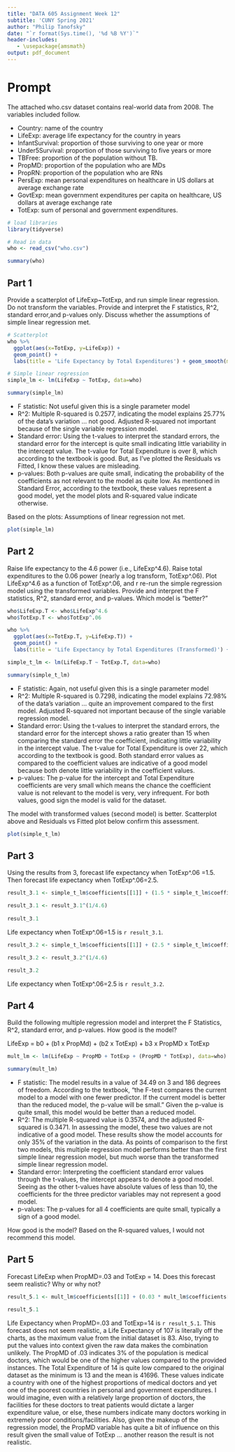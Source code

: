 ```yaml
---
title: "DATA 605 Assignment Week 12"
subtitle: 'CUNY Spring 2021'
author: "Philip Tanofsky" 
date: "`r format(Sys.time(), '%d %B %Y')`"
header-includes:
   - \usepackage{amsmath}
output: pdf_document
---
```


# Prompt

The attached who.csv dataset contains real-world data from 2008. The variables included follow.

- Country: name of the country
- LifeExp: average life expectancy for the country in years
- InfantSurvival: proportion of those surviving to one year or more
- Under5Survival: proportion of those surviving to five years or more
- TBFree: proportion of the population without TB.
- PropMD: proportion of the population who are MDs
- PropRN: proportion of the population who are RNs
- PersExp: mean personal expenditures on healthcare in US dollars at average exchange rate
- GovtExp: mean government expenditures per capita on healthcare, US dollars at average exchange rate
- TotExp: sum of personal and government expenditures.

```r
# load libraries
library(tidyverse)

# Read in data
who <- read_csv("who.csv")

summary(who)
```

## Part 1

Provide a scatterplot of LifeExp~TotExp, and run simple linear regression. Do not transform the variables. Provide and interpret the F statistics, R^2, standard error,and p-values only. Discuss whether the assumptions of simple linear regression met.

```r
# Scatterplot
who %>%
  ggplot(aes(x=TotExp, y=LifeExp)) + 
  geom_point() + 
  labs(title = 'Life Expectancy by Total Expenditures') + geom_smooth(method='lm', formula= y~x)
```

```r
# Simple linear regression
simple_lm <- lm(LifeExp ~ TotExp, data=who)

summary(simple_lm)
```

- F statistic: Not useful given this is a single parameter model
- R^2: Multiple R-squared is 0.2577, indicating the model explains 25.77% of the data's variation ... not good. Adjusted R-squared not important because of the single variable regression model.
- Standard error: Using the t-values to interpret the standard errors, the standard error for the intercept is quite small indicating little variability in the intercept value. The t-value for Total Expenditure is over 8, which according to the textbook is good. But, as I've plotted the Residuals vs Fitted, I know these values are misleading.
- p-values: Both p-values are quite small, indicating the probability of the coefficients as not relevant to the model as quite low. As mentioned in Standard Error, according to the textbook, these values represent a good model, yet the model plots and R-squared value indicate otherwise.

Based on the plots: Assumptions of linear regression not met.

```r
plot(simple_lm)
```

## Part 2

Raise life expectancy to the 4.6 power (i.e., LifeExp^4.6). Raise total expenditures to the 0.06 power (nearly a log transform, TotExp^.06). Plot LifeExp^4.6 as a function of TotExp^.06, and r re-run the simple regression model using the transformed variables. Provide and interpret the F statistics, R^2, standard error, and p-values. Which model is "better?"

```r
who$LifeExp.T <- who$LifeExp^4.6
who$TotExp.T <- who$TotExp^.06

who %>%
  ggplot(aes(x=TotExp.T, y=LifeExp.T)) + 
  geom_point() + 
  labs(title = 'Life Expectancy by Total Expenditures (Transformed)') + geom_smooth(method='lm', formula= y~x)

simple_t_lm <- lm(LifeExp.T ~ TotExp.T, data=who)

summary(simple_t_lm)
```


- F statistic: Again, not useful given this is a single parameter model
- R^2: Multiple R-squared is 0.7298, indicating the model explains 72.98% of the data's variation ... quite an improvement compared to the first model. Adjusted R-squared not important because of the single variable regression model.
- Standard error: Using the t-values to interpret the standard errors, the standard error for the intercept shows a ratio greater than 15 when comparing the standard error the coefficient, indicating little variability in the intercept value. The t-value for Total Expenditure is over 22, which according to the textbook is good. Both standard error values as compared to the coefficient values are indicative of a good model because both denote little variability in the coefficient values.
- p-values: The p-value for the intercept and Total Expenditure coefficients are very small which means the chance the coefficient value is not relevant to the model is very, very infrequent. For both values, good sign the model is valid for the dataset.

The model with transformed values (second model) is better. Scatterplot above and Residuals vs Fitted plot below confirm this assessment. 

```r
plot(simple_t_lm)
```

## Part 3

Using the results from 3, forecast life expectancy when TotExp^.06 =1.5. Then forecast life expectancy when TotExp^.06=2.5.

```r
result_3.1 <- simple_t_lm$coefficients[[1]] + (1.5 * simple_t_lm$coefficients[[2]])

result_3.1 <- result_3.1^(1/4.6)
  
result_3.1
```

Life expectancy when TotExp^.06=1.5 is `r result_3.1`.

```r
result_3.2 <- simple_t_lm$coefficients[[1]] + (2.5 * simple_t_lm$coefficients[[2]])

result_3.2 <- result_3.2^(1/4.6)

result_3.2
```

Life expectancy when TotExp^.06=2.5 is `r result_3.2`.

## Part 4

Build the following multiple regression model and interpret the F Statistics, R^2, standard error, and p-values. How good is the model?

LifeExp = b0 + (b1 x PropMd) + (b2 x TotExp) + b3 x PropMD x TotExp

```r
mult_lm <- lm(LifeExp ~ PropMD + TotExp + (PropMD * TotExp), data=who)

summary(mult_lm)
```

- F statistic: The model results in a value of 34.49 on 3 and 186 degrees of freedom. According to the textbook, "the F-test compares the current model to a model with one fewer predictor. If the current model is better than the reduced model, the p-value will be small." Given the p-value is quite small, this model would be better than a reduced model.
- R^2: The multiple R-squared value is 0.3574, and the adjusted R-squared is 0.3471. In assessing the model, these two values are not indicative of a good model. These results show the model accounts for only 35% of the variation in the data. As points of comparison to the first two models, this multiple regression model performs better than the first simple linear regression model, but much worse than the transformed simple linear regression model.
- Standard error: Interpreting the coefficient standard error values through the t-values, the intercept appears to denote a good model. Seeing as the other t-values have absolute values of less than 10, the coefficients for the three predictor variables may not represent a good model.
- p-values: The p-values for all 4 coefficients are quite small, typically a sign of a good model.

How good is the model? Based on the R-squared values, I would not recommend this model.

## Part 5

Forecast LifeExp when PropMD=.03 and TotExp = 14. Does this forecast seem realistic? Why or why not?

```r
result_5.1 <- mult_lm$coefficients[[1]] + (0.03 * mult_lm$coefficients[[2]]) + (14 * mult_lm$coefficients[[3]]) + (0.03 * 14 * mult_lm$coefficients[[4]])

result_5.1
```

Life Expectancy when PropMD=.03 and TotExp=14 is `r result_5.1`. This forecast does not seem realistic, a Life Expectancy of 107 is literally off the charts, as the maximum value from the initial dataset is 83. Also, trying to put the values into context given the raw data makes the combination unlikely. The PropMD of .03 indicates 3% of the population is medical doctors, which would be one of the higher values compared to the provided instances. The Total Expenditure of 14 is quite low compared to the original dataset as the minimum is 13 and the mean is 41696. These values indicate a country with one of the highest proportions of medical doctors and yet one of the poorest countries in personal and government expenditures. I would imagine, even with a relatively large proportion of doctors, the facilities for these doctors to treat patients would dictate a larger expenditure value, or else, these numbers indicate many doctors working in extremely poor conditions/facilities. Also, given the makeup of the regression model, the PropMD variable has quite a bit of influence on this result given the small value of TotExp ... another reason the result is not realistic.
